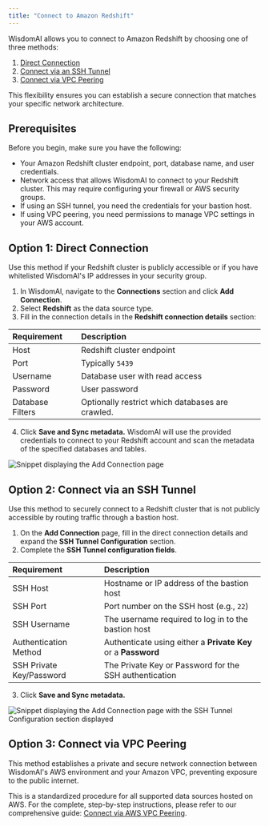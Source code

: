 ```yaml
---
title: "Connect to Amazon Redshift"
---
```


WisdomAI allows you to connect to Amazon Redshift by choosing one of three methods:

1. [Direct Connection](#option-1%3A-direct-connection)
2. [Connect via an SSH Tunnel](#option-2%3A-connect-via-an-ssh-tunnel)
3. [Connect via VPC Peering](#option-3%3A-connect-via-vpc-peering)

This flexibility ensures you can establish a secure connection that matches your specific network architecture.

## Prerequisites

Before you begin, make sure you have the following:

- Your Amazon Redshift cluster endpoint, port, database name, and user credentials.
- Network access that allows WisdomAI to connect to your Redshift cluster. This may require configuring your firewall or AWS security groups.
- If using an SSH tunnel, you need the credentials for your bastion host.
- If using VPC peering, you need permissions to manage VPC settings in your AWS account.

## Option 1: Direct Connection

Use this method if your Redshift cluster is publicly accessible or if you have whitelisted WisdomAI's IP addresses in your security group.

1. In WisdomAl, navigate to the **Connections** section and click **Add Connection**.
2. Select **Redshift** as the data source type.
3. Fill in the connection details in the **Redshift connection details** section:

| Requirement      | Description                                      |
| :--------------- | :----------------------------------------------- |
| Host             | Redshift cluster endpoint                        |
| Port             | Typically `5439`                                 |
| Username         | Database user with read access                   |
| Password         | User password                                    |
| Database Filters | Optionally restrict which databases are crawled. |

4. Click **Save and Sync metadata.** WisdomAl will use the provided credentials to connect to your Redshift account and scan the metadata of the specified databases and tables.

![Snippet displaying the Add Connection page](/images/redshift-01.png)

## Option 2: Connect via an SSH Tunnel

Use this method to securely connect to a Redshift cluster that is not publicly accessible by routing traffic through a bastion host.

1. On the **Add Connection** page, fill in the direct connection details and expand the **SSH Tunnel Configuration** section.
2. Complete the **SSH Tunnel configuration fields**.

| Requirement              | Description                                                   |
| :----------------------- | :------------------------------------------------------------ |
| SSH Host                 | Hostname or IP address of the bastion host                    |
| SSH Port                 | Port number on the SSH host (e.g., `22`)                      |
| SSH Username             | The username required to log in to the bastion host           |
| Authentication Method    | Authenticate using either a **Private Key** or a **Password** |
| SSH Private Key/Password | The Private Key or Password for the SSH authentication        |

3. Click **Save and Sync metadata.**

![Snippet displaying the Add Connection page with the SSH Tunnel Configuration section displayed](/images/redshift-02.png)

## Option 3: Connect via VPC Peering

This method establishes a private and secure network connection between WisdomAI's AWS environment and your Amazon VPC, preventing exposure to the public internet.

This is a standardized procedure for all supported data sources hosted on AWS. For the complete, step-by-step instructions, please refer to our comprehensive guide: [Connect via AWS VPC Peering](https://docs.askwisdom.ai/getting-started/connect-data-sources/connect-aws-vpc-peering).